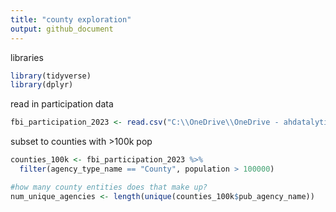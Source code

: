 ```yaml
---
title: "county exploration"
output: github_document
---
```


libraries
```r
library(tidyverse)
library(dplyr)
```

read in participation data
```r
fbi_participation_2023 <- read.csv("C:\\OneDrive\\OneDrive - ahdatalytics.com\\Clients\\Real Time Crime Index\\Open Source Data\\FBI Agency Participation Data\\2023 Participation.csv")
```
subset to counties with >100k pop
```r
counties_100k <- fbi_participation_2023 %>%
  filter(agency_type_name == "County", population > 100000)

#how many county entities does that make up?
num_unique_agencies <- length(unique(counties_100k$pub_agency_name))
```